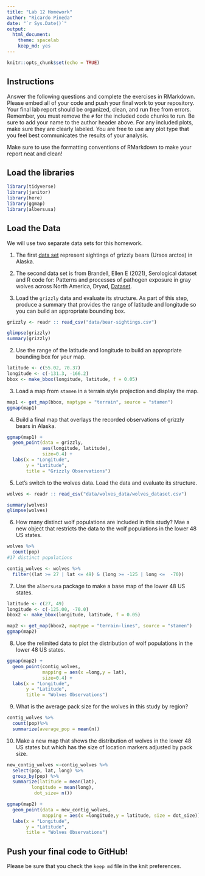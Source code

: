 ```yaml
---
title: "Lab 12 Homework"
author: "Ricardo Pineda"
date: "`r Sys.Date()`"
output:
  html_document: 
    theme: spacelab
    keep_md: yes
---
```


```r
knitr::opts_chunk$set(echo = TRUE)
```

## Instructions
Answer the following questions and complete the exercises in RMarkdown. Please embed all of your code and push your final work to your repository. Your final lab report should be organized, clean, and run free from errors. Remember, you must remove the `#` for the included code chunks to run. Be sure to add your name to the author header above. For any included plots, make sure they are clearly labeled. You are free to use any plot type that you feel best communicates the results of your analysis.  

Make sure to use the formatting conventions of RMarkdown to make your report neat and clean!  

## Load the libraries
```r
library(tidyverse)
library(janitor)
library(here)
library(ggmap)
library(albersusa)
``` 

## Load the Data
We will use two separate data sets for this homework.  

1. The first [data set](https://rcweb.dartmouth.edu/~f002d69/workshops/index_rspatial.html) represent sightings of grizzly bears (Ursos arctos) in Alaska.  
2. The second data set is from Brandell, Ellen E (2021), Serological dataset and R code for: Patterns and processes of pathogen exposure in gray wolves across North America, Dryad, [Dataset](https://doi.org/10.5061/dryad.5hqbzkh51).  

1. Load the `grizzly` data and evaluate its structure. As part of this step, produce a summary that provides the range of latitude and longitude so you can build an appropriate bounding box.
```r
grizzly <- readr :: read_csv("data/bear-sightings.csv")
```

```r
glimpse(grizzly)
summary(grizzly)
```

2. Use the range of the latitude and longitude to build an appropriate bounding box for your map.
```r
latitude <- c(55.02, 70.37)
longitude <- c(-131.3, -166.2)
bbox <- make_bbox(longitude, latitude, f = 0.05)
```

3. Load a map from `stamen` in a terrain style projection and display the map.
```r
map1 <- get_map(bbox, maptype = "terrain", source = "stamen")
ggmap(map1)
```

4. Build a final map that overlays the recorded observations of grizzly bears in Alaska.
```r
ggmap(map1) + 
  geom_point(data = grizzly,
             aes(longitude, latitude),
             size=0.4) +
  labs(x = "Longitude",
       y = "Latitude",
       title = "Grizzly Observations")
```

5. Let's switch to the wolves data. Load the data and evaluate its structure.
```r
wolves <- readr :: read_csv("data/wolves_data/wolves_dataset.csv")
```
```r
summary(wolves)
glimpse(wolves)

```


6. How many distinct wolf populations are included in this study? Mae a new object that restricts the data to the wolf populations in the lower 48 US states.
```r
wolves %>% 
  count(pop)
#17 distinct populations
```

```r
contig_wolves <- wolves %>%
  filter((lat >= 27 | lat <= 49) & (long >= -125 | long <=  -70))
```

7. Use the `albersusa` package to make a base map of the lower 48 US states.

```r
latitude <- c(27, 49)
longitude <- c(-125.00, -70.0)
bbox2 <- make_bbox(longitude, latitude, f = 0.05)
```

```r
map2 <- get_map(bbox2, maptype = "terrain-lines", source = "stamen")
ggmap(map2)
```



8. Use the relimited data to plot the distribution of wolf populations in the lower 48 US states.
```r
ggmap(map2) + 
  geom_point(contig_wolves,
             mapping = aes(x =long,y = lat),
             size=0.4) +
  labs(x = "Longitude",
       y = "Latitude",
       title = "Wolves Observations")
```

9. What is the average pack size for the wolves in this study by region?
```r
contig_wolves %>%
  count(pop)%>%
  summarize(average_pop = mean(n))


```

10. Make a new map that shows the distribution of wolves in the lower 48 US states but which has the size of location markers adjusted by pack size.


```r
new_contig_wolves <-contig_wolves %>%
  select(pop, lat, long) %>%
  group_by(pop) %>%
  summarize(latitude = mean(lat),
         longitude = mean(long),
          dot_size= n())

```


```r

ggmap(map2) + 
  geom_point(data = new_contig_wolves,
             mapping = aes(x =longitude,y = latitude, size = dot_size))
  labs(x = "Longitude",
       y = "Latitude",
       title = "Wolves Observations")
```

## Push your final code to GitHub!
Please be sure that you check the `keep md` file in the knit preferences. 
